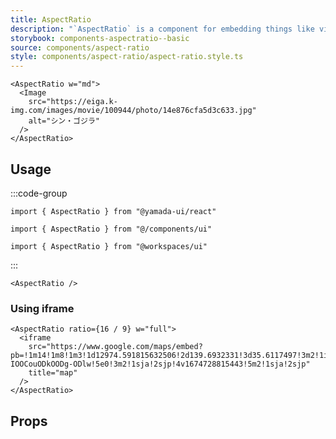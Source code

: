 ```yaml
---
title: AspectRatio
description: "`AspectRatio` is a component for embedding things like videos and maps while maintaining the aspect ratio."
storybook: components-aspectratio--basic
source: components/aspect-ratio
style: components/aspect-ratio/aspect-ratio.style.ts
---
```


```tsx preview
<AspectRatio w="md">
  <Image
    src="https://eiga.k-img.com/images/movie/100944/photo/14e876cfa5d3c633.jpg"
    alt="シン・ゴジラ"
  />
</AspectRatio>
```

## Usage

:::code-group

```tsx [package]
import { AspectRatio } from "@yamada-ui/react"
```

```tsx [alias]
import { AspectRatio } from "@/components/ui"
```

```tsx [monorepo]
import { AspectRatio } from "@workspaces/ui"
```

:::

```tsx
<AspectRatio />
```

### Using iframe

```tsx preview
<AspectRatio ratio={16 / 9} w="full">
  <iframe
    src="https://www.google.com/maps/embed?pb=!1m14!1m8!1m3!1d12974.591815632506!2d139.6932331!3d35.6117497!3m2!1i1024!2i768!4f13.1!3m3!1m2!1s0x60188b1a487a026f%3A0x16e7e351187c8216!2z5qCq5byP5Lya56S-IOOCouODkOODg-ODlw!5e0!3m2!1sja!2sjp!4v1674728815443!5m2!1sja!2sjp"
    title="map"
  />
</AspectRatio>
```

## Props

<PropsTable name="aspect-ratio" />
